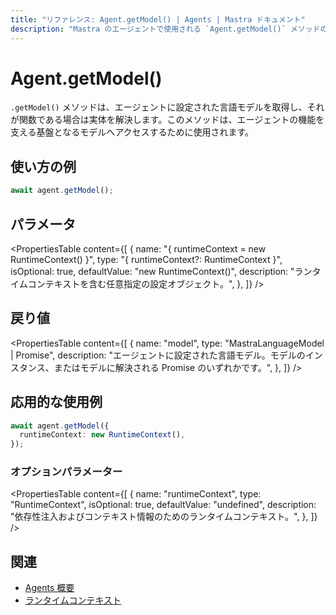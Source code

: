 ```yaml
---
title: "リファレンス: Agent.getModel() | Agents | Mastra ドキュメント"
description: "Mastra のエージェントで使用される `Agent.getModel()` メソッドのドキュメント。エージェントを動かす言語モデルを取得します。"
---
```


# Agent.getModel()

`.getModel()` メソッドは、エージェントに設定された言語モデルを取得し、それが関数である場合は実体を解決します。このメソッドは、エージェントの機能を支える基盤となるモデルへアクセスするために使用されます。

## 使い方の例

```typescript copy
await agent.getModel();
```


## パラメータ

<PropertiesTable
  content={[
    {
      name: "{ runtimeContext = new RuntimeContext() }",
      type: "{ runtimeContext?: RuntimeContext }",
      isOptional: true,
      defaultValue: "new RuntimeContext()",
      description: "ランタイムコンテキストを含む任意指定の設定オブジェクト。",
    },
  ]}
/>

## 戻り値

<PropertiesTable
  content={[
    {
      name: "model",
      type: "MastraLanguageModel | Promise<MastraLanguageModel>",
      description:
        "エージェントに設定された言語モデル。モデルのインスタンス、またはモデルに解決される Promise のいずれかです。",
    },
  ]}
/>

## 応用的な使用例

```typescript copy
await agent.getModel({
  runtimeContext: new RuntimeContext(),
});
```


### オプションパラメーター

<PropertiesTable
  content={[
    {
      name: "runtimeContext",
      type: "RuntimeContext",
      isOptional: true,
      defaultValue: "undefined",
      description:
        "依存性注入およびコンテキスト情報のためのランタイムコンテキスト。",
    },
  ]}
/>

## 関連

- [Agents 概要](/docs/agents/overview)
- [ランタイムコンテキスト](/docs/server-db/runtime-context)